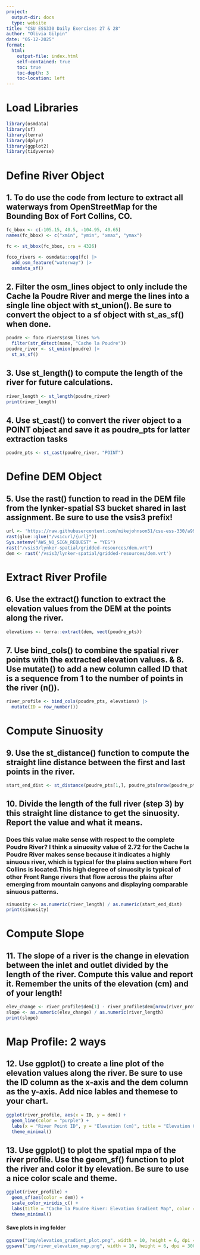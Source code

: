 ```yaml
---
project:
  output-dir: docs
  type: website
title: "CSU ESS330 Daily Exercises 27 & 28"
author: "Olivia Gilpin"
date: "05-12-2025"
format:
  html:
    output-file: index.html
    self-contained: true
    toc: true
    toc-depth: 3
    toc-location: left 
---
```


# Load Libraries
```r
library(osmdata)
library(sf)
library(terra)
library(dplyr)
library(ggplot2)
library(tidyverse)
```

# Define River Object

## 1. To do use the code from lecture to extract all waterways from OpenStreetMap for the Bounding Box of Fort Collins, CO.
```r
fc_bbox <- c(-105.15, 40.5, -104.95, 40.65)
names(fc_bbox) <- c("xmin", "ymin", "xmax", "ymax")

fc <- st_bbox(fc_bbox, crs = 4326)

foco_rivers <- osmdata::opq(fc) |> 
  add_osm_feature("waterway") |> 
  osmdata_sf()
```

## 2. Filter the osm_lines object to only include the Cache la Poudre River and merge the lines into a single line object with st_union(). Be sure to convert the object to a sf object with st_as_sf() when done.
```r
poudre <- foco_rivers$osm_lines %>%
  filter(str_detect(name, "Cache la Poudre"))
poudre_river <- st_union(poudre) |> 
  st_as_sf()
```

## 3. Use st_length() to compute the length of the river for future calculations.
```r
river_length <- st_length(poudre_river)
print(river_length)
```

## 4. Use st_cast() to convert the river object to a POINT object and save it as poudre_pts for latter extraction tasks
```r
poudre_pts <- st_cast(poudre_river, "POINT")
```

# Define DEM Object
## 5. Use the rast() function to read in the DEM file from the lynker-spatial S3 bucket shared in last assignment. Be sure to use the vsis3 prefix!
```r
url <- 'https://raw.githubusercontent.com/mikejohnson51/csu-ess-330/a993e03df117a76c609ff4c018055f8c821a6de9/resources/foco-elev.tif'
rast(glue::glue("/vsicurl/{url}"))
Sys.setenv("AWS_NO_SIGN_REQUEST" = "YES")
rast("/vsis3/lynker-spatial/gridded-resources/dem.vrt")
dem <- rast('/vsis3/lynker-spatial/gridded-resources/dem.vrt')
```

# Extract River Profile
## 6. Use the extract() function to extract the elevation values from the DEM at the points along the river.
```r
elevations <- terra::extract(dem, vect(poudre_pts))
```

## 7. Use bind_cols() to combine the spatial river points with the extracted elevation values. & 8. Use mutate() to add a new column called ID that is a sequence from 1 to the number of points in the river (n()).
```r
river_profile <- bind_cols(poudre_pts, elevations) |>
  mutate(ID = row_number())
```

# Compute Sinuosity
## 9. Use the st_distance() function to compute the straight line distance between the first and last points in the river.
```r
start_end_dist <- st_distance(poudre_pts[1,], poudre_pts[nrow(poudre_pts),])
```

## 10. Divide the length of the full river (step 3) by this straight line distance to get the sinuosity. Report the value and what it means. 
### Does this value make sense with respect to the complete Poudre River? I think a sinuosity value of 2.72 for the Cache la Poudre River makes sense because it indicates a highly sinuous river, which is typical for the plains section where Fort Collins is located.This high degree of sinuosity is typical of other Front Range rivers that flow across the plains after emerging from mountain canyons and displaying comparable sinuous patterns.
```r
sinuosity <- as.numeric(river_length) / as.numeric(start_end_dist)
print(sinuosity)
```

# Compute Slope
## 11. The slope of a river is the change in elevation between the inlet and outlet divided by the length of the river. Compute this value and report it. Remember the units of the elevation (cm) and of your length!
```r
elev_change <- river_profile$dem[1] - river_profile$dem[nrow(river_profile)]
slope <- as.numeric(elev_change) / as.numeric(river_length)
print(slope)
```

# Map Profile: 2 ways
## 12. Use ggplot() to create a line plot of the elevation values along the river. Be sure to use the ID column as the x-axis and the dem column as the y-axis. Add nice lables and themese to your chart.
```r
ggplot(river_profile, aes(x = ID, y = dem)) +
  geom_line(color = "purple") +
  labs(x = "River Point ID", y = "Elevation (cm)", title = "Elevation Gradient of the Cache la Poudre River") +
  theme_minimal()
```

## 13. Use ggplot() to plot the spatial mpa of the river profile. Use the geom_sf() function to plot the river and color it by elevation. Be sure to use a nice color scale and theme.
```r
ggplot(river_profile) +
  geom_sf(aes(color = dem)) +
  scale_color_viridis_c() +
  labs(title = "Cache la Poudre River: Elevation Gradient Map", color = "Elevation (cm)") +
  theme_minimal()
```

#### Save plots in img folder 
```r
ggsave("img/elevation_gradient_plot.png", width = 10, height = 6, dpi = 300)
ggsave("img/river_elevation_map.png", width = 10, height = 6, dpi = 300)
```



